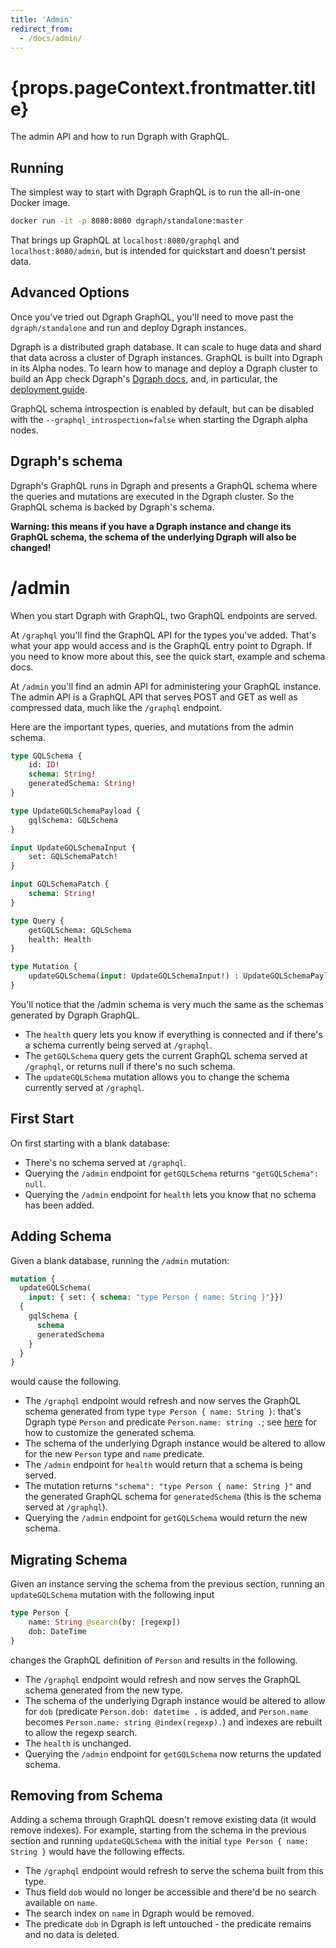 ```yaml
---
title: 'Admin'
redirect_from:
  - /docs/admin/
---
```


<h1>{props.pageContext.frontmatter.title}</h1>

The admin API and how to run Dgraph with GraphQL.

## Running

The simplest way to start with Dgraph GraphQL is to run the all-in-one Docker image.

```sh
docker run -it -p 8080:8080 dgraph/standalone:master
```

That brings up GraphQL at `localhost:8080/graphql` and `localhost:8080/admin`, but is intended for quickstart and doesn't persist data.

## Advanced Options

Once you've tried out Dgraph GraphQL, you'll need to move past the `dgraph/standalone` and run and deploy Dgraph instances.

Dgraph is a distributed graph database.  It can scale to huge data and shard that data across a cluster of Dgraph instances.  GraphQL is built into Dgraph in its Alpha nodes. To learn how to manage and deploy a Dgraph cluster to build an App check Dgraph's [Dgraph docs](https://docs.dgraph.io/), and, in particular, the [deployment guide](https://docs.dgraph.io/deploy/).

GraphQL schema introspection is enabled by default, but can be disabled with the `--graphql_introspection=false` when starting the Dgraph alpha nodes.

## Dgraph's schema

Dgraph's GraphQL runs in Dgraph and presents a GraphQL schema where the queries and mutations are executed in the Dgraph cluster.  So the GraphQL schema is backed by Dgraph's schema.

**Warning: this means if you have a Dgraph instance and change its GraphQL schema, the schema of the underlying Dgraph will also be changed!**

# /admin

When you start Dgraph with GraphQL, two GraphQL endpoints are served.

At `/graphql` you'll find the GraphQL API for the types you've added.  That's what your app would access and is the GraphQL entry point to Dgraph.  If you need to know more about this, see the quick start, example and schema docs.

At `/admin` you'll find an admin API for administering your GraphQL instance.  The admin API is a GraphQL API that serves POST and GET as well as compressed data, much like the `/graphql` endpoint.

Here are the important types, queries, and mutations from the admin schema.

```graphql
type GQLSchema {
	id: ID!
	schema: String! 
	generatedSchema: String!
}

type UpdateGQLSchemaPayload {
	gqlSchema: GQLSchema
}

input UpdateGQLSchemaInput {
	set: GQLSchemaPatch!
}

input GQLSchemaPatch {
	schema: String!
}

type Query {
	getGQLSchema: GQLSchema
	health: Health
}

type Mutation {
	updateGQLSchema(input: UpdateGQLSchemaInput!) : UpdateGQLSchemaPayload
}
```

You'll notice that the /admin schema is very much the same as the schemas generated by Dgraph GraphQL.

* The `health` query lets you know if everything is connected and if there's a schema currently being served at `/graphql`.
* The `getGQLSchema` query gets the current GraphQL schema served at `/graphql`, or returns null if there's no such schema.
* The `updateGQLSchema` mutation allows you to change the schema currently served at `/graphql`.

## First Start

On first starting with a blank database:

* There's no schema served at `/graphql`.
* Querying the `/admin` endpoint for `getGQLSchema` returns `"getGQLSchema": null`.
* Querying the `/admin` endpoint for `health` lets you know that no schema has been added.

## Adding Schema

Given a blank database, running the `/admin` mutation:

```graphql
mutation {
  updateGQLSchema(
    input: { set: { schema: "type Person { name: String }"}})
  {
    gqlSchema {
      schema
      generatedSchema
    }
  }
}
```

would cause the following.

* The `/graphql` endpoint would refresh and now serves the GraphQL schema generated from type `type Person { name: String }`: that's Dgraph type `Person` and predicate `Person.name: string .`; see [here](/dgraph) for how to customize the generated schema.
* The schema of the underlying Dgraph instance would be altered to allow for the new `Person` type and `name` predicate.
* The `/admin` endpoint for `health` would return that a schema is being served.
* The mutation returns `"schema": "type Person { name: String }"` and the generated GraphQL schema for `generatedSchema` (this is the schema served at `/graphql`).
* Querying the `/admin` endpoint for `getGQLSchema` would return the new schema.

## Migrating Schema

Given an instance serving the schema from the previous section, running an `updateGQLSchema` mutation with the following input

```graphql
type Person {
    name: String @search(by: [regexp])
    dob: DateTime
}
```

changes the GraphQL definition of `Person` and results in the following.

* The `/graphql` endpoint would refresh and now serves the GraphQL schema generated from the new type.
* The schema of the underlying Dgraph instance would be altered to allow for `dob` (predicate `Person.dob: datetime .` is added, and `Person.name` becomes `Person.name: string @index(regexp).`) and indexes are rebuilt to allow the regexp search.
* The `health` is unchanged.
* Querying the `/admin` endpoint for `getGQLSchema` now returns the updated schema.

## Removing from Schema

Adding a schema through GraphQL doesn't remove existing data (it would remove indexes).  For example, starting from the schema in the previous section and running `updateGQLSchema` with the initial `type Person { name: String }` would have the following effects.

* The `/graphql` endpoint would refresh to serve the schema built from this type.
* Thus field `dob` would no longer be accessible and there'd be no search available on `name`.
* The search index on `name` in Dgraph would be removed.
* The predicate `dob` in Dgraph is left untouched - the predicate remains and no data is deleted.
